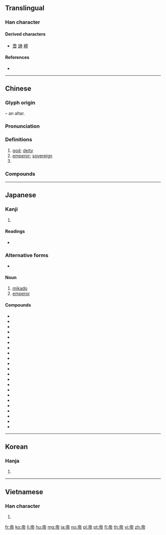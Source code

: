 ==Translingual==

===Han character===
{{Han char|rn=50|rad=巾|as=06|sn=9|four=00227|canj=YBLB|ids=⿱⿳亠丷冖巾}}

====Derived characters====
* [[啻]] [[諦]] [[締]]

====References====
* {{Han ref|kx=0330.140|dkj=08865|dj=0636.060|hdz=10738.020|uh=5E1D|ud=24093|bh=ABD2|bd=43986}}

----

==Chinese==
{{zh-forms}}

===Glyph origin===
{{Han etym}}
{{liushu|p}} – an altar.

===Pronunciation===
{{zh-pron
|m=dì
|ma=y
|c=dai3
|h=pfs=ti
|md=dá̤
|mn=tè
|w=2ti
|mc=y
|oc=y
|cat=n
}}

===Definitions===
{{zh-hanzi}}

# [[god]]; [[deity]]
# [[emperor]]; [[sovereign]]
# {{zh-short|帝國主義|[[imperialism]]}}

===Compounds===
{{zh-der|炎帝|皇帝|反帝|帝王|帝制|帝后|帝國|玉帝|天帝|上帝|三皇五帝|上帝教|二帝三王|五帝|亞述帝國|伏魔大帝|保生大帝|先帝|兒皇帝|剎帝利|印加帝國|后帝|土皇帝|大帝|大英帝國|太帝|奧匈帝國|帝京|帝位|帝俄|帝力|帝君|帝命|帝嚳|帝國主義|帝國大廈|帝堯|帝女|帝妃|帝室|帝宮|帝居|帝師|帝庭|帝德|帝星|帝業|帝王之道|帝王政治|帝王條款|帝皇|帝祚|帝虎|帝號|帝道|帝都|帝鄉|帝釋天|帝閽|帝闕|帝雉|平天大帝|廢帝|影帝|彼得大帝|晉元帝|晉惠帝|晉愍帝|晉懷帝|晉武帝|望帝|望帝啼鵑|末代皇帝|梁元帝|梁敬帝|梁武帝|梁簡文帝|波斯帝國|洪憲帝制|漢光武帝|漢和帝|漢宣帝|漢成帝|漢文帝|漢景帝|漢桓帝|漢武帝|漢獻帝|漢靈帝|火帝真君|玄天上帝|玉天大帝|玉皇上帝|玉皇大帝|白帝|白帝城|皇帝豆|真武大帝|稱帝|稱王稱帝|簡在帝心|羅馬帝國|義帝|胡天胡帝|蒙古帝國|西臺帝國|赤帝|赤帝子|遼天祚帝|關帝|關帝廟|關聖帝君|陳武帝|隋文帝|隋煬帝|雩帝|魏孝文帝|魏文帝|魏道武帝|魯魚帝虎|黃帝|黃帝乘龍|黃帝內經|黃帝素問|黑帝|龍孫帝子}}

----

==Japanese==

===Kanji===
{{ja-kanji|grade=c|rs=巾06}}

# {{defn|lang=ja|sort=巾06}}

====Readings====
* {{ja-readings|goon=[[たい]] (tai)|kanon=[[てい]] (tei)|kun=[[みかど]] (mikado)}}

===Alternative forms===
* {{ja-r|御門|みかど}}

====Noun====
{{ja-noun|みかど}}

# [[mikado]] {{gloss|emperor of Japan}}
# [[emperor]]

====Compounds====
{{der-top}}
* {{l|ja|賢帝}}
* {{l|ja|皇帝}}
* {{l|ja|五賢帝}}
* {{l|ja|女帝}}
* {{l|ja|新帝}}
* {{l|ja|先帝}}
* {{l|ja|大帝}}
* {{l|ja|帝釈}}
* {{l|ja|帝釈天}}
* {{l|ja|帝位}}
* {{l|ja|帝威}}
* {{l|ja|帝王}}
* {{l|ja|帝業}}
* {{l|ja|帝劇}}
* {{l|ja|帝国}}
* {{l|ja|帝座}}
* {{l|ja|帝室}}
* {{l|ja|帝城}}
* {{l|ja|帝政}}
* {{l|ja|帝大}}
* {{l|ja|帝都}}
* {{l|ja|幼帝}}
{{der-bottom}}

----

==Korean==

===Hanja===
{{ko-hanja|hangeul=제|eumhun=[[임금]], [[하느님]]|mr=che}}

# {{defn|lang=ko|sort=巾06}}

----

==Vietnamese==

===Han character===
{{vi-hantu|[[đế]], [[đấy]], [[đê]], [[để]], [[đí]], [[đó]]|rs=巾06}}

# {{defn|lang=vi|sort=巾06}}

[[fr:帝]]
[[ko:帝]]
[[li:帝]]
[[hu:帝]]
[[mg:帝]]
[[ja:帝]]
[[no:帝]]
[[pl:帝]]
[[pt:帝]]
[[fi:帝]]
[[th:帝]]
[[vi:帝]]
[[zh:帝]]